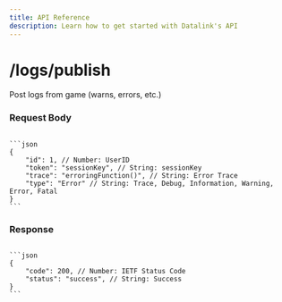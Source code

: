 ```yaml
---
title: API Reference
description: Learn how to get started with Datalink's API
---
```



# /logs/publish

Post logs from game (warns, errors, etc.)

### Request Body

<Code>
```json
{
    "id": 1, // Number: UserID
    "token": "sessionKey", // String: sessionKey
    "trace": "erroringFunction()", // String: Error Trace
    "type": "Error" // String: Trace, Debug, Information, Warning, Error, Fatal 
}
```
</Code>

### Response
<Code>
```json
{
    "code": 200, // Number: IETF Status Code
    "status": "success", // String: Success
}
```
</Code>


